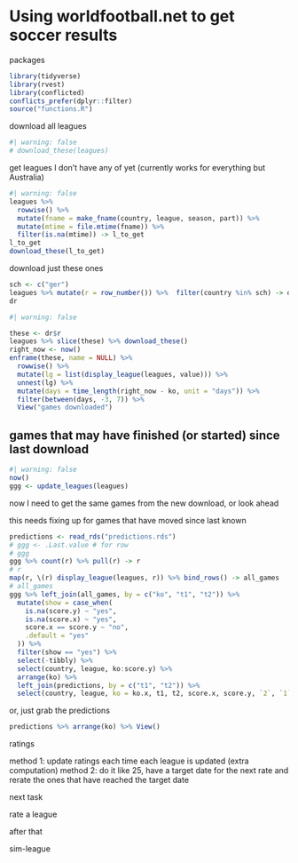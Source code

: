 # Using worldfootball.net to get soccer results

packages

```r
library(tidyverse)
library(rvest)
library(conflicted)
conflicts_prefer(dplyr::filter)
source("functions.R")
```

download all leagues

```r
#| warning: false
# download_these(leagues)
```

get leagues I don't have any of yet (currently works for everything but Australia)

```r
#| warning: false
leagues %>% 
  rowwise() %>% 
  mutate(fname = make_fname(country, league, season, part)) %>% 
  mutate(mtime = file.mtime(fname)) %>% 
  filter(is.na(mtime)) -> l_to_get
l_to_get
download_these(l_to_get)
```

download just these ones

```r
sch <- c("ger")
leagues %>% mutate(r = row_number()) %>%  filter(country %in% sch) -> dr
dr
```

```r
#| warning: false

these <- dr$r
leagues %>% slice(these) %>% download_these()
right_now <- now()
enframe(these, name = NULL) %>% 
  rowwise() %>% 
  mutate(lg = list(display_league(leagues, value))) %>% 
  unnest(lg) %>% 
  mutate(days = time_length(right_now - ko, unit = "days")) %>% 
  filter(between(days, -3, 7)) %>% 
  View("games downloaded")
```

## games that may have finished (or started) since last download

```r
#| warning: false
now()
ggg <- update_leagues(leagues)
```

now I need to get the same games from the new download, or look ahead

this needs fixing up for games that have moved since last known

```r
predictions <- read_rds("predictions.rds")
# ggg <- .Last.value # for row
# ggg
ggg %>% count(r) %>% pull(r) -> r
# r
map(r, \(r) display_league(leagues, r)) %>% bind_rows() -> all_games
# all_games
ggg %>% left_join(all_games, by = c("ko", "t1", "t2")) %>% 
  mutate(show = case_when(
    is.na(score.y) ~ "yes",
    is.na(score.x) ~ "yes",
    score.x == score.y ~ "no",
    .default = "yes"
  )) %>% 
  filter(show == "yes") %>% 
  select(-tibbly) %>% 
  select(country, league, ko:score.y) %>% 
  arrange(ko) %>% 
  left_join(predictions, by = c("t1", "t2")) %>% 
  select(country, league, ko = ko.x, t1, t2, score.x, score.y, `2`, `1`, `0`) %>% View(str_c("at: ", now()))
```

or, just grab the predictions

```r
predictions %>% arrange(ko) %>% View()
```

ratings

method 1: update ratings each time each league is updated (extra computation) method 2: do it like 25, have a target date for the next rate and rerate the ones that have reached the target date

next task

rate a league

after that

sim-league

